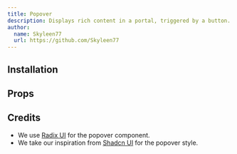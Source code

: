 ```yaml
---
title: Popover
description: Displays rich content in a portal, triggered by a button.
author:
  name: Skyleen77
  url: https://github.com/Skyleen77
---
```


<ComponentPreview name="radix-popover-demo" />

## Installation

<ComponentInstallation name="radix-popover" />

## Props

<div className="flex flex-row gap-x-3">
  <ExternalLink
    href="https://www.radix-ui.com/primitives/docs/components/popover"
    text="Docs"
  />
  <ExternalLink
    href="https://www.radix-ui.com/primitives/docs/components/popover#api-reference"
    text="API Reference"
  />
</div>

## Credits

- We use [Radix UI](https://www.radix-ui.com/primitives/docs/components/popover) for the popover component.
- We take our inspiration from [Shadcn UI](https://ui.shadcn.com/docs/components/popover) for the popover style.
